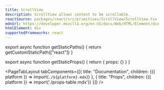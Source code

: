 ```yaml
---
title: ScrollView
description: ScrollView allows content to be scrollable.
reactSource: packages/react/src/primitives/ScrollView/ScrollView.tsx
mdnUrl: https://developer.mozilla.org/en-US/docs/Web/HTML/Element/div
htmlElement: div
supportedFrameworks: react
---
```




export async function getStaticPaths() {
  return getCustomStaticPath(["react"])
}

export async function getStaticProps() {
  return { props: {} }
}

<PageTabLayout 
  tabComponents={[{
    title: "Documentation", 
    children: <Fragment>{({ platform }) => import(`./${platform}.mdx`)}</Fragment>
  },
  {
    title: "Props", 
    children: <Fragment>{({ platform }) => import('./props-table.mdx')}</Fragment>
  }]}
/>
        